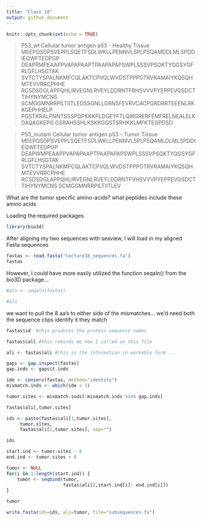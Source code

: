```yaml
---
title: "Class 18"
output: github_document
---
```


```r
knitr::opts_chunk$set(echo = TRUE)
```

>P53_wt Cellular tumor antigen p53 - Healthy Tissue
MEEPQSDPSVEPPLSQETFSDLWKLLPENNVLSPLPSQAMDDLMLSPDDIEQWFTEDPGP
DEAPRMPEAAPPVAPAPAAPTPAAPAPAPSWPLSSSVPSQKTYQGSYGFRLGFLHSGTAK
SVTCTYSPALNKMFCQLAKTCPVQLWVDSTPPPGTRVRAMAIYKQSQHMTEVVRRCPHHE
RCSDSDGLAPPQHLIRVEGNLRVEYLDDRNTFRHSVVVPYEPPEVGSDCTTIHYNYMCNS
SCMGGMNRRPILTIITLEDSSGNLLGRNSFEVRVCACPGRDRRTEEENLRKKGEPHHELP
PGSTKRALPNNTSSSPQPKKKPLDGEYFTLQIRGRERFEMFRELNEALELKDAQAGKEPG
GSRAHSSHLKSKKGQSTSRHKKLMFKTEGPDSD

>P53_mutant Cellular tumor antigen p53 - Tumor Tissue
MEEPQSDPSVEPPLSQETFSDLWKLLPENNVLSPLPSQAMLDLMLSPDDIEQWFTEDPGP
DEAPWMPEAAPPVAPAPAAPTPAAPAPAPSWPLSSSVPSQKTYQGSYGFRLGFLHSGTAK
SVTCTYSPALNKMFCQLAKTCPVQLWVDSTPPPGTRVRAMAIYKQSQHMTEVVRRCPHHE
RCSDSDGLAPPQHLIRVEGNLRVEYLDDRNTFVHSVVVPYEPPEVGSDCTTIHYNYMCNS
SCMGGMNRRPILTIITLEV


What are the tumor specific amino-acids?
what peptides include these amino acids

Loading the required packages
```r
library(bio3d)
```

After aligning my two sequences with seaview, I will load in my aligned Fasta sequences
```r
fastas <- read.fasta("lecture18_sequences.fa")
fastas
```

However, I could have more easily utilized the function seqaln() from the bio3D package...
```r
#aln <- seqaln(fastas)

#aln
```



we want to pull the 8 aa's to either side of the mismatches... we'd need both the sequence clips
identify it they match

```r
fastas$id  #this produces the protein sequence names

fastas$call #this reminds me how I called on this file

ali <- fastas$ali #this is the information in workable form ...
```

```r
gaps <- gap.inspect(fastas)
gap.inds <- gaps$t.inds
```


```r
ide <- conserv(fastas, method="identity")
mismatch.inds <- which(ide < 1)
```

```r
tumor.sites <- mismatch.inds[!mismatch.inds %in% gap.inds]

fastas$ali[,tumor.sites]
```

```r
ids <- paste(fastas$ali[1,tumor.sites], 
     tumor.sites, 
     fastas$ali[2,tumor.sites], sep="")

ids
```

```r
start.ind <- tumor.sites - 8
end.ind <- tumor.sites + 8

tumor <- NULL
for(i in 1:length(start.ind)) {
    tumor <- seqbind(tumor, 
                     fastas$ali[2,start.ind[i]: end.ind[i]])
}

tumor

write.fasta(ids=ids, ali=tumor, file="subsequences.fa")

```
















